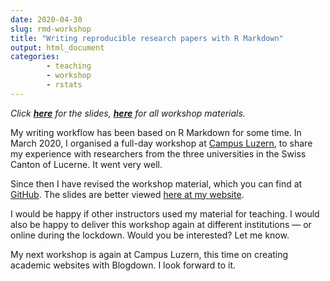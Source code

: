 ---
date: 2020-04-30
slug: rmd-workshop
title: "Writing reproducible research papers with R Markdown"
output: html_document
categories:
        - teaching
        - workshop
        - rstats
---

*Click [**here**](https://resulumit.com/teaching/rmd_workshop.html) for the slides, [**here**](https://github.com/resulumit/rmd_workshop) for all workshop materials.*

My writing workflow has been based on R Markdown for some time. In March 2020, I organised a full-day workshop at [Campus Luzern](https://www.campus-luzern.ch/), to share my experience with researchers from the three universities in the Swiss Canton of Lucerne. It went very well.

Since then I have revised the workshop material, which you can find at [GitHub](https://github.com/resulumit/rmd_workshop). The slides are better viewed [here at my website](https://resulumit.com/teaching/rmd_workshop.html).

I would be happy if other instructors used my material for teaching. I would also be happy to deliver this workshop again at different institutions --- or online during the lockdown. Would you be interested? Let me know.

My next workshop is again at Campus Luzern, this time on creating academic websites with Blogdown. I look forward to it.